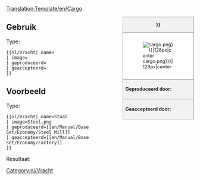[[Translation:Template/en/Cargo]]
<noinclude></noinclude><!--
--><div style="float:right; width:15em; font-size:90%; border:1px solid gray; background-color:#f2f2f2; margin-left:1em; margin-bottom:1em">
<div style="text-align:center; border-bottom:1px solid gray"><strong>{{{name|{{PAGENAME}}}}}</strong></div>
<div style="padding:1em; background-color:white">[[File:en/{{{image|cargo.png}}}|128px|center]]</div>
<div style="border-top:1px solid gray; padding:0.5em"><strong>Geproduceerd door:</strong> {{{geproduceerd}}}</div>
<div style="border-top:1px solid gray; padding:0.5em"><strong>Geaccepteerd door:</strong> {{{geaccepteerd}}}</div>
</div><noinclude>

{{en/-}}
==Gebruik==
Type:
<pre>{{nl/Vracht| name=
| image=
| geproduceerd=
| geaccepteerd=
}}</pre>

==Voorbeeld==
Type:
<pre>{{nl/Vracht| name=Staal
| image=Steel.png
| geproduceerd=[[en/Manual/Base Set/Economy/Steel Mill]]
| geaccepteerd=[[en/Manual/Base Set/Economy/Factory]]
}}</pre>
Resultaat:
{{nl/Vracht| name=Staal
| image=Steel.png
| geproduceerd=[[en/Manual/Base Set/Economy/Steel Mill]]
| geaccepteerd=[[en/Manual/Base Set/Economy/Factory]]
}}
</noinclude><includeonly>[[Category:nl/Vracht]]</includeonly>